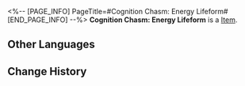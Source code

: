 <%-- [PAGE_INFO]
PageTitle=#Cognition Chasm: Energy Lifeform#
[END_PAGE_INFO] --%>
{{Item Infobox
|title       = Cognition Chasm: Energy Lifeform
|id          = 140323
|image       = Item Cognition Chasm- Energy Lifeform.png
|type        = 
|invCategory = Missions
|rarity      = 3
|effect      = 
|description =
"I heard something like that also exists in the Xianzhou Alliance."
"Ah, that's right. They're called heliobi. I guess you could say that wubbaboos and heliobi are sort of like cousins &mdash; both are types of energy lifeforms."
}}
'''Cognition Chasm: Energy Lifeform''' is a [[Item]].

==Other Languages==
{{Other Languages
|en   = Cognition Chasm: Energy Lifeform
|zhs  = 记忆盲点·能量生命
|zht  = 記憶盲點•能量生命
|ja   = 記憶の盲点・エネルギー生命体
|ko   = 기억의 맹점•에너지 생명체
|es   = Laguna mental: Entidades de energía
|fr   = Bribes de souvenirs : Forme de vie énergétique
|ru   = Бездна памяти: Энергетическая сущность
|th   = จุดบอดความทรงจำ: สิ่งมีชีวิตที่มีพลังงาน
|vi   = Điểm Mù Ký Ức - Sinh Mệnh Năng Lượng
|de   = Erinnerungslücke: Energiebasierte Lebensformen
|id   = Titik Buta Memori: Bentuk Kehidupan Energi
|pt   = Abismo de Cognição: Forma de Vida Energética
}}

==Change History==
{{Change History|2.0}}